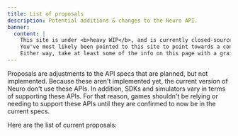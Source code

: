 ```yaml
---
title: List of proposals
description: Potential additions & changes to the Neuro API.
banner:
  content: |
    This site is under <b>heavy WIP</b>, and is currently closed-source.
    You've most likely been pointed to this site to point towards a concept, or something.
    Either way, take at least some of the info on this page with a grain of salt, and also don't expect much info since it's very incomplete on content.
---
```



Proposals are adjustments to the API specs that are planned, but not implemented. Because these aren't implemented yet, the current version of Neuro don't use these APIs.
In addition, SDKs and simulators vary in terms of supporting these APIs. For that reason, games shouldn't be relying or needing to support these APIs until they are confirmed to now be in the current specs.

Here are the list of current proposals:

<CardGrid>
  <a href="/base/proposals/shutdown">
    <Card title="Shutdown commands for Neuro" icon="close" />
  </a>
  <a href="/base/proposals/reregister">
    <Card title="Re-register all commands for Neuro" icon="error" />
  </a>
</CardGrid>
